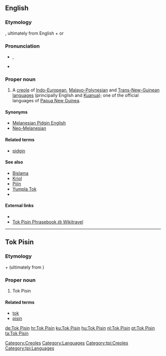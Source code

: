 ==English==
{{wikipedia}}

===Etymology===
{{etyl|tpi}}, ultimately from English {{term|talk|lang=en}} + {{term|pidgin|lang=en}} or {{term|business|lang=en}}

===Pronunciation===
* {{IPA|/tɔk pɪzɪn/}},
* {{SAMPA|/tOk pIzIn/}}

===Proper noun===
{{en-proper noun}}

# A [[creole]] of [[Indo-European]], [[Malayo-Polynesian]] and [[Trans-New-Guinean]] [[language]]s (principally English and [[Kuanua]]); one of the official languages of [[Papua New Guinea]].

====Synonyms====
* [[Melanesian Pidgin English]]
* [[Neo-Melanesian]]

====Related terms====
* [[pidgin]]

====See also====
* [[Bislama]]
* [[Kriol]]
* [[Pijin]]
* [[Yumpla Tok]]
*{{langcat}}

====External links====
* {{ethnologue|code=tpi}}
* [http://wikitravel.org/en/Tok_Pisin_phrasebook Tok Pisin Phrasebook @ Wikitravel]

[[Category:Creoles]]
[[Category:Languages]]

----

==Tok Pisin==

===Etymology===
{{etyl|en|tpi}} {{term|talk|lang=en}} + {{term|pidgin|lang=en}} (ultimately from {{term|business|lang=en}})

===Proper noun===
{{infl|tpi|proper noun}}

# Tok Pisin

====Related terms====
* [[tok]]
* [[pisin]]

[[Category:tpi:Creoles]]
[[Category:tpi:Languages]]

[[de:Tok Pisin]]
[[hr:Tok Pisin]]
[[ku:Tok Pisin]]
[[hu:Tok Pisin]]
[[nl:Tok Pisin]]
[[pt:Tok Pisin]]
[[ta:Tok Pisin]]